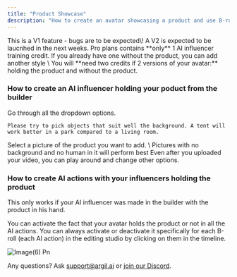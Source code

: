 ```yaml
---
title: "Product Showcase"
description: "How to create an avatar showcasing a product and use B-rolls of your avatar using that product."
---
```


<Note>
  This is a V1 feature - bugs are to be expected\! A V2 is expected to be laucnhed in the next weeks.
</Note>

<Warning>
  Pro plans contains **only** 1 AI influencer training credit. If you already have one without the product, you can add another style \
  You will **need two credits if 2 versions of your avatar:** holding the product and without the product.
</Warning>

<Card title="Limited offer to buy influencer credits" icon="store" iconType="regular" color="#bf3def" horizontal="false" href="https://app.argil.ai/?workspaceSettingsModalOpen=true">
  
</Card>

### How to create an AI influencer holding your poduct from the builder

<Steps>
  <Step title="Pick how your avatar looks like">
    Go through all the dropdown options.

    Please try to pick objects that suit well the background. A tent will work better in a park compared to a living room.
  </Step>
  <Step title="Add your product into the product section">
    Select a picture of the product you want to add. \
    Pictures with no background and no human in it will perform best
  </Step>
  <Step title="Keep playing around with other looks if needed">
    Even after you uploaded your video, you can play around and change other options.
  </Step>
  <Step title="Validate and wait 24h-48h">
    
  </Step>
</Steps>

### How to create AI actions with your influencers holding the product

<Warning>
  This only works if your AI influencer was made in the builder with the product in his hand.
</Warning>

You can activate the fact that your avatar holds the product or not in all the AI actions. You can always activate or deactivate it specifically for each B-roll (each AI action) in the editing studio by clicking on them in the timeline.

![Image(6) Pn](/images/image\(6\).png)

<CardGroup cols="2">
  <Card title="Learn more about the AI builder" href="https://docs.argil.ai/resources/ai-influencer-builder">
    
  </Card>
  <Card title="Learn more about AI action B-rolls" href="https://docs.argil.ai/resources/ai-influencer-actions">
    
  </Card>
</CardGroup>

Any questions? Ask [support@argil.ai](mailto:support@argil.ai) or [join our Discord](https://discord.gg/E4E3WFVzTw).